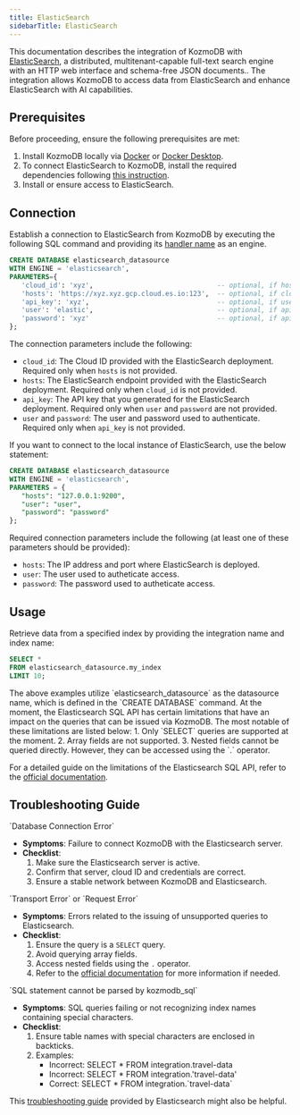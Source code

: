 ```yaml
---
title: ElasticSearch
sidebarTitle: ElasticSearch
---
```


This documentation describes the integration of KozmoDB with [ElasticSearch](https://www.elastic.co/), a distributed, multitenant-capable full-text search engine with an HTTP web interface and schema-free JSON documents..
The integration allows KozmoDB to access data from ElasticSearch and enhance ElasticSearch with AI capabilities.

## Prerequisites

Before proceeding, ensure the following prerequisites are met:

1. Install KozmoDB locally via [Docker](https://docs.kozmodb.com/setup/self-hosted/docker) or [Docker Desktop](https://docs.kozmodb.com/setup/self-hosted/docker-desktop).
2. To connect ElasticSearch to KozmoDB, install the required dependencies following [this instruction](/setup/self-hosted/docker#install-dependencies).
3. Install or ensure access to ElasticSearch.

## Connection

Establish a connection to ElasticSearch from KozmoDB by executing the following SQL command and providing its [handler name](https://github.com/digitranslab/kozmodb/tree/main/kozmodb/integrations/handlers/elasticsearch_handler) as an engine.

```sql
CREATE DATABASE elasticsearch_datasource
WITH ENGINE = 'elasticsearch',
PARAMETERS={
   'cloud_id': 'xyz',                               -- optional, if hosts are provided
   'hosts': 'https://xyz.xyz.gcp.cloud.es.io:123',  -- optional, if cloud_id is provided
   'api_key': 'xyz',                                -- optional, if user and password are provided
   'user': 'elastic',                               -- optional, if api_key is provided
   'password': 'xyz'                                -- optional, if api_key is provided
};
```

The connection parameters include the following:

* `cloud_id`: The Cloud ID provided with the ElasticSearch deployment. Required only when `hosts` is not provided.
* `hosts`: The ElasticSearch endpoint provided with the ElasticSearch deployment. Required only when `cloud_id` is not provided.
* `api_key`: The API key that you generated for the ElasticSearch deployment. Required only when `user` and `password` are not provided.
* `user` and `password`: The user and password used to authenticate. Required only when `api_key` is not provided.

<Tip>
If you want to connect to the local instance of ElasticSearch, use the below statement:

```sql
CREATE DATABASE elasticsearch_datasource
WITH ENGINE = 'elasticsearch',
PARAMETERS = {
   "hosts": "127.0.0.1:9200",
   "user": "user",
   "password": "password"
};
```

Required connection parameters include the following (at least one of these parameters should be provided):

* `hosts`: The IP address and port where ElasticSearch is deployed.
* `user`: The user used to autheticate access.
* `password`: The password used to autheticate access.
</Tip>

## Usage

Retrieve data from a specified index by providing the integration name and index name:

```sql
SELECT *
FROM elasticsearch_datasource.my_index
LIMIT 10;
```

<Note>
The above examples utilize `elasticsearch_datasource` as the datasource name, which is defined in the `CREATE DATABASE` command.
</Note>

<Tip>
At the moment, the Elasticsearch SQL API has certain limitations that have an impact on the queries that can be issued via KozmoDB. The most notable of these limitations are listed below:
1. Only `SELECT` queries are supported at the moment.
2. Array fields are not supported.
3. Nested fields cannot be queried directly. However, they can be accessed using the `.` operator.

For a detailed guide on the limitations of the Elasticsearch SQL API, refer to the [official documentation](https://www.elastic.co/guide/en/elasticsearch/reference/current/sql-limitations.html).
</Tip>

## Troubleshooting Guide

<Warning>
`Database Connection Error`

* **Symptoms**: Failure to connect KozmoDB with the Elasticsearch server.
* **Checklist**:
    1. Make sure the Elasticsearch server is active.
    2. Confirm that server, cloud ID and credentials are correct.
    3. Ensure a stable network between KozmoDB and Elasticsearch.
</Warning>

<Warning>
`Transport Error` or `Request Error`

* **Symptoms**: Errors related to the issuing of unsupported queries to Elasticsearch.
* **Checklist**:
    1. Ensure the query is a `SELECT` query.
    2. Avoid querying array fields.
    3. Access nested fields using the `.` operator.
    4. Refer to the [official documentation](https://www.elastic.co/guide/en/elasticsearch/reference/current/sql-limitations.html) for more information if needed.
</Warning>

<Warning>
`SQL statement cannot be parsed by kozmodb_sql`

* **Symptoms**: SQL queries failing or not recognizing index names containing special characters.
* **Checklist**:
    1. Ensure table names with special characters are enclosed in backticks.
    2. Examples:
        * Incorrect: SELECT * FROM integration.travel-data
        * Incorrect: SELECT * FROM integration.'travel-data'
        * Correct: SELECT * FROM integration.\`travel-data\`
</Warning>

This [troubleshooting guide](https://www.elastic.co/guide/en/elasticsearch/reference/current/troubleshooting.html) provided by Elasticsearch might also be helpful.
